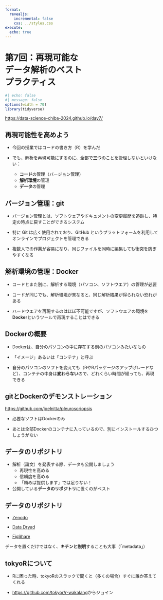 ```yaml
---
format:
  revealjs:
    incremental: false
    css: ../styles.css
execute: 
  echo: true
---
```


# 第7回：再現可能な<br>データ解析のベスト<br>プラクティス

```r
#| echo: false
#| message: false
options(width = 70)
library(tidyverse)
```

<https://data-science-chiba-2024.github.io/day7/>

## 再現可能性を高めよう

- 今回の授業ではコードの書き方（R）を学んだ

- でも、解析を再現可能にするのに、全部で**三つ**のことを管理しないといけない：
  - **コード**の管理（バージョン管理）
  - **解析環境**の管理
  - **データ**の管理

## バージョン管理：git

- バージョン管理とは、ソフトウェアやドキュメントの変更履歴を追跡し、特定の時点に戻すことができるシステム

- 特に Git は広く使用されており、GitHub というプラットフォームを利用してオンラインでプロジェクトを管理できる

- 複数人での作業が容易になり、同じファイルを同時に編集しても衝突を防ぎやすくなる

## 解析環境の管理：Docker

- コードとまた別に、解析する環境（パソコン、ソフトウエア）の管理が必要

- コードが同じでも、解析環境が異なると、同じ解析結果が得られない恐れがある

- ハードウエアを再現するのはほぼ不可能ですが、ソフトウエアの環境を**Docker**というツールで再現することはできる

## Dockerの概要

- Dockerは、自分のパソコンの中に存在する別のパソコンみたいなもの

- 「イメージ」あるいは「コンテナ」と呼ぶ

- 自分のパソコンのソフトを変えても（RやRパッケージのアップげレードなど）、コンテナの中身は**変わらない**ので、どれくらい時間が経っても、再現できる

## gitとDockerのデモンストレーション

<https://github.com/joelnitta/pleurosoriopsis>

- 必要なソフトはDockerのみ

- あとは全部Dockerのコンテナに入っているので、別にインストールするひつしょうがない

## データのリポジトリ

- 解析（論文）を発表する際、データも公開しましょう
  - 再現性を高める
  - 信頼度を高める
  - 「頼めば提供します」では足りない！

- 公開している**データのリポジトリ**に置くのがベスト

## データのリポジトリ

- [Zenodo](https://zenodo.org/)

- [Data Dryad](https://datadryad.org/)

- [FigShare](https://figshare.com/)

データを置くだけではなく、**キチンと説明**することも大事（「metadata」）

## tokyoRについて

- Rに困った時、tokyoRのスラックで聞くと（多くの場合）すぐに誰か答えてくれる

- <https://github.com/tokyor/r-wakalang>からジョイン